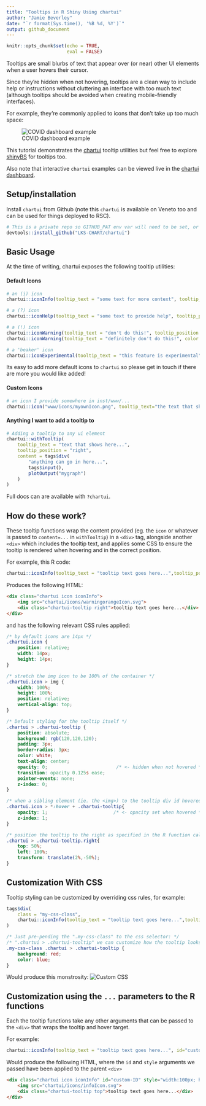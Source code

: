 ```yaml
---
title: "Tooltips in R Shiny Using chartui"
author: "Jamie Beverley"
date: "`r format(Sys.time(), '%B %d, %Y')`"
output: github_document
---
```


```r
knitr::opts_chunk$set(echo = TRUE,
                      eval = FALSE)
```

Tooltips are small blurbs of text that appear over (or near) other UI elements when a user hovers their cursor.

Since they're hidden when not hovering, tooltips are a clean way to include help or instructions without cluttering an interface with too much text (although tooltips should be avoided when creating mobile-friendly interfaces).

For example, they're commonly applied to icons that don't take up too much space:

![COVID dashboard example](img/tooltips/covid_example.PNG)

This tutorial demonstrates the [chartui](https://github.com/LKS-CHART/charui) tooltip utilities but feel free to explore [shinyBS](https://ebailey78.github.io/shinyBS/index.html) for tooltips too. 

Also note that interactive `chartui` examples can be viewed live in the [chartui dashboard](http://dsaa.unity.local/chartui/).

## Setup/installation

Install `chartui` from Github (note this `chartui` is available on Veneto too and can be used for things deployed to RSC).

``` R
# This is a private repo so GITHUB_PAT env var will need to be set, or provid auth_token=.... here.
devtools::install_github("LKS-CHART/chartui")
```

## Basic Usage

At the time of writing, chartui exposes the following tooltip utilities:

#### Default Icons
``` R
# an (i) icon
chartui::iconInfo(tooltip_text = "some text for more context", tooltip_position = "top")

# a (?) icon
chartui::iconHelp(tooltip_text = "some text to provide help", tooltip_position = "bottom") 

# a (!) icon
chartui::iconWarning(tooltip_text = "don't do this!", tooltip_position = "left")
chartui::iconWarning(tooltip_text = "definitely don't do this!", color = "red" tooltip_position = "left")

# a 'beaker' icon
chartui::iconExperimental(tooltip_text = "this feature is experimental", tooltip_position = "right") 
```

Its easy to add more default icons to `chartui` so please get in touch if there are more you would like added!


#### Custom Icons
``` R
# an icon I provide somewhere in inst/www/...
chartui::icon("www/icons/myownIcon.png", tooltip_text="the text that shows", tooltip_position = "top")
```

#### Anything I want to add a tooltip to
``` R
# Adding a tooltip to any ui element 
chartui::withTooltip(
    tooltip_text = "text that shows here...",
    tooltip_position = "right",
    content = tags$div(
        "anything can go in here...",
        tags$input(),
        plotOutput("mygraph")
    )
)
```

Full docs can are available with `?chartui`.


## How do these work?

These tooltip functions wrap the content provided (eg. the `icon` or whatever is passed to `content=...` in `withTooltip`) in a `<div>` tag, alongside another `<div>` which includes the tooltip text, and applies some CSS to ensure the tooltip is rendered when hovering and in the correct position.

For example, this R code:
``` R
chartui::iconInfo(tooltip_text = "tooltip text goes here...",tooltip_position = "right"),
```

Produces the following HTML:
``` html
<div class="chartui icon iconInfo">
    <img src="chartui/icons/warningorangeIcon.svg">
    <div class="chartui-tooltip right">tooltip text goes here...</div>
</div>
```

and has the following relevant CSS rules applied:

``` css
/* by default icons are 14px */
.chartui.icon {
    position: relative;
    width: 14px;
    height: 14px;
}

/* stretch the img icon to be 100% of the container */
.chartui.icon > img {
    width: 100%;
    height: 100%;
    position: relative;
    vertical-align: top;
}

/* Default styling for the tooltip itself */
.chartui > .chartui-tooltip {
    position: absolute;
    background: rgb(120,120,120);
    padding: 3px;
    border-radius: 3px;
    color: white;
    text-align: center;
    opacity: 0;                         /* <- hidden when not hovered */
    transition: opacity 0.125s ease;
    pointer-events: none;
    z-index: 0;
}

/* when a sibling element (ie. the <img>) to the tooltip div id hovered, set opacity to 1 */
.chartui.icon > *:hover + .chartui-tooltip{
    opacity: 1;                        /* <- opacity set when hovered */
    z-index: 1;
}

/* position the tooltip to the right as specified in the R function call */
.chartui > .chartui-tooltip.right{
    top: 50%;
    left: 100%;
    transform: translate(2%,-50%);
}


```

## Customization With CSS

Tooltip styling can be customized by overriding css rules, for example:

``` R
tags$div(
    class = "my-css-class",
    chartui::iconInfo(tooltip_text = "tooltip text goes here...",tooltip_position = "right")
)
```

``` css
/* Just pre-pending the ".my-css-class" to the css selector: */
/* ".chartui > .chartui-tooltip" we can customize how the tooltip looks */
.my-css-class .chartui > .chartui-tooltip {
    background: red;
    color: blue;
}

```

Would produce this monstrosity:
![Custom CSS](img/tooltips/custom_css.PNG)

## Customization using the `...` parameters to the R functions

Each the tooltip functions take any other arguments that can be passed to the `<div>` that wraps the tooltip and hover target.

For example:
``` R
chartui::iconInfo(tooltip_text = "tooltip text goes here...", id="custom-ID", style="width:100px; height:100px")
```

Would produce the following HTML, where the `id` and `style` arguments we passed have been applied to the parent `<div>`
``` html
<div class="chartui icon iconInfo" id="custom-ID" style="width:100px; height:100px">
    <img src="chartui/icons/infoIcon.svg">
    <div class="chartui-tooltip top">tooltip text goes here...</div>
</div>
```
